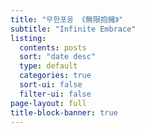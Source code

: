 ```yaml
---
title: "무한포옹 《無限抱擁》"
subtitle: "Infinite Embrace"
listing:
  contents: posts
  sort: "date desc"
  type: default
  categories: true
  sort-ui: false
  filter-ui: false
page-layout: full
title-block-banner: true
---
```



